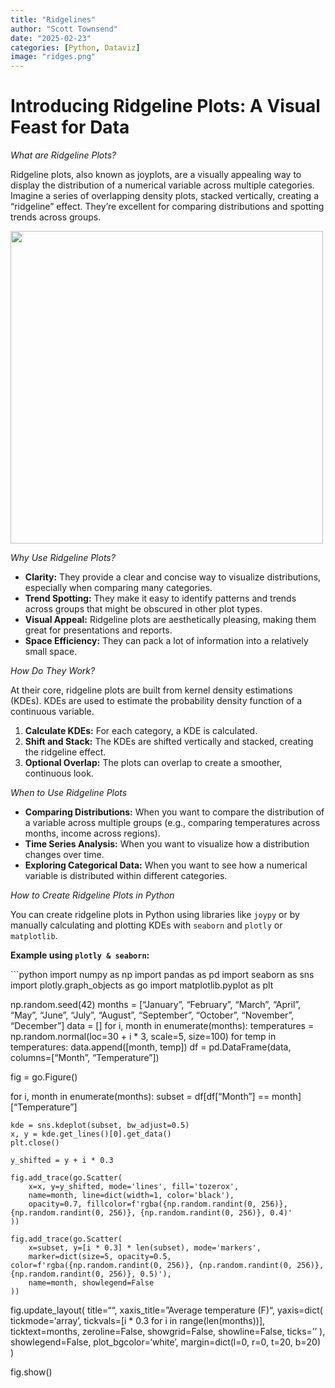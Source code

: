 ```yaml
---
title: "Ridgelines"
author: "Scott Townsend"
date: "2025-02-23"
categories: [Python, Dataviz]
image: "ridges.png"
---
```


# Introducing Ridgeline Plots: A Visual Feast for Data

*What are Ridgeline Plots?*

Ridgeline plots, also known as joyplots, are a visually appealing way to display the distribution of a numerical variable across multiple categories. Imagine a series of overlapping density plots, stacked vertically, creating a "ridgeline" effect. They're excellent for comparing distributions and spotting trends across groups.

![](ridgeline.png){width="500"}

*Why Use Ridgeline Plots?*

* **Clarity:** They provide a clear and concise way to visualize distributions, especially when comparing many categories.
* **Trend Spotting:** They make it easy to identify patterns and trends across groups that might be obscured in other plot types.
* **Visual Appeal:** Ridgeline plots are aesthetically pleasing, making them great for presentations and reports.
* **Space Efficiency:** They can pack a lot of information into a relatively small space.

*How Do They Work?*

At their core, ridgeline plots are built from kernel density estimations (KDEs). KDEs are used to estimate the probability density function of a continuous variable.

1.  **Calculate KDEs:** For each category, a KDE is calculated.
2.  **Shift and Stack:** The KDEs are shifted vertically and stacked, creating the ridgeline effect.
3.  **Optional Overlap:** The plots can overlap to create a smoother, continuous look.

*When to Use Ridgeline Plots*

* **Comparing Distributions:** When you want to compare the distribution of a variable across multiple groups (e.g., comparing temperatures across months, income across regions).
* **Time Series Analysis:** When you want to visualize how a distribution changes over time.
* **Exploring Categorical Data:** When you want to see how a numerical variable is distributed within different categories.

*How to Create Ridgeline Plots in Python*

You can create ridgeline plots in Python using libraries like `joypy` or by manually calculating and plotting KDEs with `seaborn` and `plotly` or `matplotlib`.

**Example using `plotly & seaborn`:**

```python
import numpy as np
import pandas as pd
import seaborn as sns
import plotly.graph_objects as go
import matplotlib.pyplot as plt

np.random.seed(42)
months = ["January", "February", "March", "April", "May", "June", "July", "August", "September", "October", "November", "December"]
data = []
for i, month in enumerate(months):
    temperatures = np.random.normal(loc=30 + i * 3, scale=5, size=100)
    for temp in temperatures:
        data.append([month, temp])
df = pd.DataFrame(data, columns=["Month", "Temperature"])

fig = go.Figure()

for i, month in enumerate(months):
    subset = df[df["Month"] == month]["Temperature"]

    kde = sns.kdeplot(subset, bw_adjust=0.5)
    x, y = kde.get_lines()[0].get_data()
    plt.close() 

    y_shifted = y + i * 0.3 

    fig.add_trace(go.Scatter(
        x=x, y=y_shifted, mode='lines', fill='tozerox',
        name=month, line=dict(width=1, color='black'),
        opacity=0.7, fillcolor=f'rgba({np.random.randint(0, 256)}, {np.random.randint(0, 256)}, {np.random.randint(0, 256)}, 0.4)'
    ))

    fig.add_trace(go.Scatter(
        x=subset, y=[i * 0.3] * len(subset), mode='markers',
        marker=dict(size=5, opacity=0.5, color=f'rgba({np.random.randint(0, 256)}, {np.random.randint(0, 256)}, {np.random.randint(0, 256)}, 0.5)'),
        name=month, showlegend=False
    ))

fig.update_layout(
    title="",
    xaxis_title="Average temperature (F)",
    yaxis=dict(
        tickmode='array',
        tickvals=[i * 0.3 for i in range(len(months))],
        ticktext=months,
        zeroline=False,
        showgrid=False,
        showline=False,
        ticks=''
    ),
    showlegend=False,
    plot_bgcolor='white',
    margin=dict(l=0, r=0, t=20, b=20)
)

fig.show()